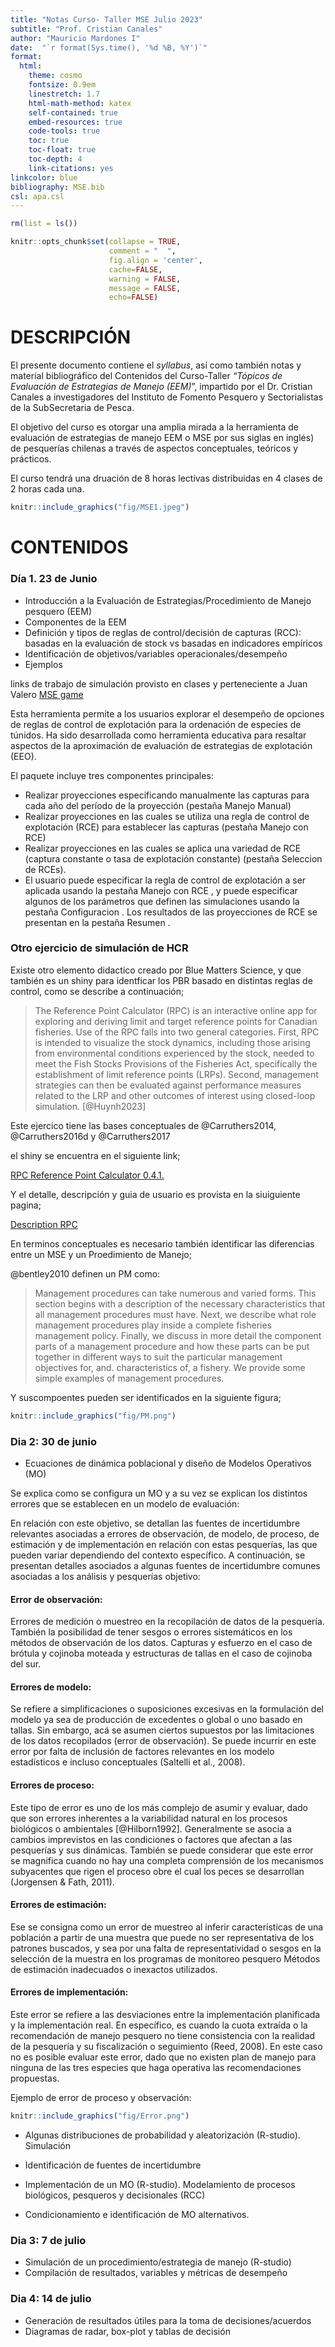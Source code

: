 ```yaml
---
title: "Notas Curso- Taller MSE Julio 2023"
subtitle: "Prof. Cristian Canales"
author: "Mauricio Mardones I"
date:  "`r format(Sys.time(), '%d %B, %Y')`"
format:
  html:
    theme: cosmo
    fontsize: 0.9em
    linestretch: 1.7
    html-math-method: katex
    self-contained: true
    embed-resources: true
    code-tools: true
    toc: true
    toc-float: true
    toc-depth: 4
    link-citations: yes
linkcolor: blue
bibliography: MSE.bib
csl: apa.csl
---
```


```r
rm(list = ls())
```


```r
knitr::opts_chunk$set(collapse = TRUE, 
                      comment = "  ", 
                      fig.align = 'center',
                      cache=FALSE,
                      warning = FALSE,
                      message = FALSE,
                      echo=FALSE)
```

# DESCRIPCIÓN

El presente documento contiene el *syllabus*, así como también notas y material bibliográfico del Contenidos del Curso-Taller *"Tópicos de Evaluación de Estrategias de Manejo (EEM)*", impartido por el Dr. Cristian Canales  a investigadores del Instituto de Fomento Pesquero y Sectorialistas de la SubSecretaria de Pesca.

El objetivo del curso es otorgar una amplia mirada a la herramienta de evaluación de estrategias de manejo EEM o MSE por sus siglas en inglés) de pesquerías chilenas a través de aspectos conceptuales, teóricos y prácticos.

El curso tendrá una druación de 8 horas lectivas distribuidas en 4 clases de 2 horas cada una.

```r
knitr::include_graphics("fig/MSE1.jpeg")
```

# CONTENIDOS

### Día 1. 23 de Junio 

- Introducción a la Evaluación de Estrategias/Procedimiento de Manejo pesquero (EEM)
- Componentes de la EEM
- Definición y tipos de reglas de control/decisión de capturas (RCC): basadas en la evaluación de stock vs basadas en indicadores empíricos
- Identificación de objetivos/variables operacionales/desempeño
- Ejemplos




links de trabajo de simulación provisto en clases y perteneciente a Juan Valero [MSE game](https://valeromaspez.shinyapps.io/tunamse_opo_spn/)

Esta herramienta permite a los usuarios explorar el desempeño de opciones de reglas de control de explotación para la ordenación de especies de túnidos. Ha sido desarrollada como herramienta educativa para resaltar aspectos de la aproximación de evaluación de estrategias de explotación (EEO).

El paquete incluye tres componentes principales:

- Realizar proyecciones especificando manualmente las capturas para cada año del período de la proyección (pestaña Manejo Manual)
- Realizar proyecciones en las cuales se utiliza una regla de control de explotación (RCE) para establecer las capturas (pestaña Manejo con RCE)
- Realizar proyecciones en las cuales se aplica una variedad de RCE (captura constante o tasa de explotación constante) (pestaña Seleccion de RCEs).
- El usuario puede especificar la regla de control de explotación a ser aplicada usando la pestaña Manejo con RCE , y puede especificar algunos de los parámetros que definen las simulaciones usando la pestaña Configuracion . Los resultados de las proyecciones de RCE se presentan en la pestaña Resumen .

### Otro ejercicio de simulación de HCR

Existe otro elemento didactico creado por Blue Matters Science,  y que también es un shiny para identficar los PBR basado en distintas reglas de control, como se describe a continuación;

> The Reference Point Calculator (RPC) is an interactive online app for exploring and deriving limit and target reference points for Canadian fisheries. Use of the RPC falls into two general categories. First, RPC is intended to visualize the stock dynamics, including those arising from environmental conditions experienced by the stock, needed to meet the Fish Stocks Provisions of the Fisheries Act, specifically the establishment of limit reference points (LRPs). Second, management strategies can then be evaluated against performance measures related to the LRP and other outcomes of interest using closed-loop simulation. [@Huynh2023]

Este ejercico tiene las bases conceptuales de @Carruthers2014,  @Carruthers2016d y @Carruthers2017

el shiny se encuentra en el siguiente link;

[RPC Reference Point Calculator 0.4.1.](https://shiny.bluematterscience.com/app/rpc)

Y el detalle, descripción y guia de usuario es provista en la siuiguiente pagina;

[Description RPC](https://blue-matter.github.io/openMSE/RPC-User-Guide.html)


En terminos conceptuales es necesario también identificar las diferencias entre un MSE y un Proedimiento de Manejo;

@bentley2010 definen un PM como:
 
 > Management procedures can take numerous and varied forms. This section begins with a description of the necessary characteristics that all management procedures must have. Next, we describe what role management procedures play inside a complete fisheries management policy. Finally, we discuss in more detail the component parts of a management procedure and how these
parts can be put together in different ways to suit the particular management objectives for, and. characteristics of, a fishery. We provide some simple examples of management procedures.


Y suscompoentes pueden ser identificados en la siguiente figura;


```r
knitr::include_graphics("fig/PM.png")
```



### Dia 2: 30 de junio 

- Ecuaciones de dinámica poblacional y diseño de Modelos Operativos (MO)

Se explica como se configura un MO y a su vez se explican los distintos errores que se establecen en un modelo de evaluación:

En relación con este objetivo, se detallan las fuentes de incertidumbre relevantes asociadas a errores de observación, de modelo, de proceso, de estimación y de implementación en relación con estas pesquerías, las que pueden variar dependiendo del contexto específico. A continuación, se presentan detalles asociados a algunas fuentes de incertidumbre comunes asociadas a los análisis y pesquerías objetivo:

#### Error de observación:

Errores de medición o muestreo en la recopilación de datos de la pesquería. También la posibilidad de tener sesgos o errores sistemáticos en los métodos de observación de los datos. Capturas y esfuerzo en el caso de brótula y cojinoba moteada y estructuras de tallas en el caso de cojinoba del
sur.

#### Errores de modelo:

Se refiere a simplificaciones o suposiciones excesivas en la formulación del modelo ya sea de producción de excedentes o global o uno basado en tallas. Sin embargo, acá se asumen ciertos supuestos por las limitaciones de los datos recopilados (error de observación). Se puede incurrir en
este error por falta de inclusión de factores relevantes en los modelo estadísticos e incluso conceptuales (Saltelli et al., 2008).

#### Errores de proceso:
Este tipo de error es uno de los más complejo de asumir y evaluar, dado que son errores inherentes a la variabilidad natural en los procesos biológicos o ambientales [@Hilborn1992]. Generalmente se asocia a cambios imprevistos en las condiciones o factores que afectan a las pesquerías y sus dinámicas. También se puede considerar que este error se magnifica cuando no hay una completa comprensión de los mecanismos subyacentes que rigen el proceso obre el cual los peces se desarrollan (Jorgensen & Fath, 2011).


#### Errores de estimación:
Ese se consigna como un error de muestreo al inferir características de una población a partir de una muestra que puede no ser representativa de los patrones buscados, y sea por una falta de representatividad o sesgos en la selección de la muestra en los programas de monitoreo pesquero
Métodos de estimación inadecuados o inexactos utilizados.

#### Errores de implementación:

Este error se refiere a las desviaciones entre la implementación planificada y la implementación real. En específico, es cuando la cuota extraída o la recomendación de manejo pesquero no tiene consistencia con la realidad de la pesquería y su fiscalización o seguimiento (Reed, 2008). En este caso no es posible evaluar este error, dado que no existen plan de manejo para ninguna de las tres especies que haga operativa las recomendaciones propuestas.

Ejemplo de error de proceso y observación:

```r
knitr::include_graphics("fig/Error.png")
```


- Algunas distribuciones de probabilidad y aleatorización (R-studio). Simulación

- Identificación de fuentes de incertidumbre

- Implementación de un MO (R-studio). Modelamiento de procesos biológicos, pesqueros y decisionales (RCC)



- Condicionamiento e identificación de MO alternativos.




### Dia 3: 7 de julio 

- Simulación de un procedimiento/estrategia de manejo (R-studio)
- Compilación de resultados, variables y métricas de desempeño



### Dia 4: 14 de julio 
- Generación de resultados útiles para la toma de decisiones/acuerdos
- Diagramas de radar, box-plot y tablas de decisión

